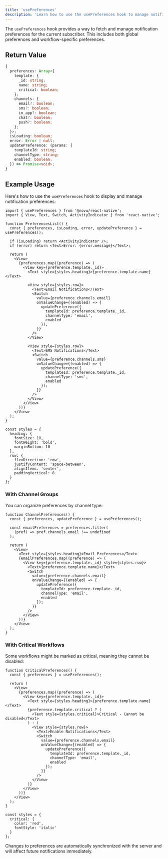 ```yaml
---
title: 'usePreferences'
description: 'Learn how to use the usePreferences hook to manage notification preferences in your React Native application'
---
```



The `usePreferences` hook provides a way to fetch and manage notification preferences for the current subscriber. This includes both global preferences and workflow-specific preferences.

## Return Value

```typescript
{
  preferences: Array<{
    template: {
      _id: string;
      name: string;
      critical: boolean;
    };
    channels: {
      email?: boolean;
      sms?: boolean;
      in_app?: boolean;
      chat?: boolean;
      push?: boolean;
    };
  }>;
  isLoading: boolean;
  error: Error | null;
  updatePreference: (params: {
    templateId: string;
    channelType: string;
    enabled: boolean;
  }) => Promise<void>;
}
```

## Example Usage

Here's how to use the `usePreferences` hook to display and manage notification preferences:

```tsx
import { usePreferences } from '@novu/react-native';
import { View, Text, Switch, ActivityIndicator } from 'react-native';

function PreferencesList() {
  const { preferences, isLoading, error, updatePreference } = usePreferences();
  
  if (isLoading) return <ActivityIndicator />;
  if (error) return <Text>Error: {error.message}</Text>;
  
  return (
    <View>
      {preferences.map((preference) => (
        <View key={preference.template._id}>
          <Text style={styles.heading}>{preference.template.name}</Text>
          
          <View style={styles.row}>
            <Text>Email Notifications</Text>
            <Switch
              value={preference.channels.email}
              onValueChange={(enabled) => {
                updatePreference({
                  templateId: preference.template._id,
                  channelType: 'email',
                  enabled
                });
              }}
            />
          </View>
          
          <View style={styles.row}>
            <Text>SMS Notifications</Text>
            <Switch
              value={preference.channels.sms}
              onValueChange={(enabled) => {
                updatePreference({
                  templateId: preference.template._id,
                  channelType: 'sms',
                  enabled
                });
              }}
            />
          </View>
        </View>
      ))}
    </View>
  );
}

const styles = {
  heading: {
    fontSize: 18,
    fontWeight: 'bold',
    marginBottom: 10
  },
  row: {
    flexDirection: 'row',
    justifyContent: 'space-between',
    alignItems: 'center',
    paddingVertical: 8
  }
};
```

### With Channel Groups

You can organize preferences by channel type:

```tsx
function ChannelPreferences() {
  const { preferences, updatePreference } = usePreferences();
  
  const emailPreferences = preferences.filter(
    (pref) => pref.channels.email !== undefined
  );
  
  return (
    <View>
      <Text style={styles.heading}>Email Preferences</Text>
      {emailPreferences.map((preference) => (
        <View key={preference.template._id} style={styles.row}>
          <Text>{preference.template.name}</Text>
          <Switch
            value={preference.channels.email}
            onValueChange={(enabled) => {
              updatePreference({
                templateId: preference.template._id,
                channelType: 'email',
                enabled
              });
            }}
          />
        </View>
      ))}
    </View>
  );
}
```

### With Critical Workflows

Some workflows might be marked as critical, meaning they cannot be disabled:

```tsx
function CriticalPreferences() {
  const { preferences } = usePreferences();
  
  return (
    <View>
      {preferences.map((preference) => (
        <View key={preference.template._id}>
          <Text style={styles.heading}>{preference.template.name}</Text>
          {preference.template.critical ? (
            <Text style={styles.critical}>Critical - Cannot be disabled</Text>
          ) : (
            <View style={styles.row}>
              <Text>Enable Notifications</Text>
              <Switch
                value={preference.channels.email}
                onValueChange={(enabled) => {
                  updatePreference({
                    templateId: preference.template._id,
                    channelType: 'email',
                    enabled
                  });
                }}
              />
            </View>
          )}
        </View>
      ))}
    </View>
  );
}

const styles = {
  critical: {
    color: 'red',
    fontStyle: 'italic'
  }
};
```

<Callout type="info">
  Changes to preferences are automatically synchronized with the server and will affect future notifications immediately.
</Callout>
